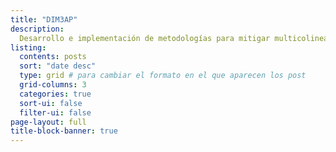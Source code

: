 ---
title: "DIM3AP"
description: 
  Desarrollo e implementación de metodologías para mitigar multicolinealidad aproximada preocupante 
listing:
  contents: posts
  sort: "date desc"
  type: grid # para cambiar el formato en el que aparecen los post
  grid-columns: 3
  categories: true
  sort-ui: false
  filter-ui: false
page-layout: full
title-block-banner: true
---
